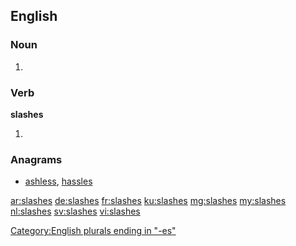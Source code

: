 ==English==

===Noun===
{{head|en}}

# {{plural of|slash}}

===Verb===
'''slashes'''

# {{en-third-person singular of|slash}}

===Anagrams===
* [[ashless#English|ashless]], [[hassles#English|hassles]]

[[Category:English plurals ending in "-es"]]

[[ar:slashes]]
[[de:slashes]]
[[fr:slashes]]
[[ku:slashes]]
[[mg:slashes]]
[[my:slashes]]
[[nl:slashes]]
[[sv:slashes]]
[[vi:slashes]]